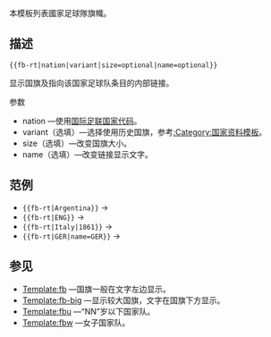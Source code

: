 本模板列表國家足球隊旗幟。

==描述==
<tt><nowiki>{{fb-rt|nation|variant|size=optional|name=optional}}</nowiki></tt>

显示国旗及指向该国家足球队条目的内部链接。
;参数
*nation —使用[[国际足联国家代码]]。
*variant（选填）—选择使用历史国旗，参考[[:Category:国家资料模板]]。
*size（选填）—改变国旗大小。
*name（选填）—改变链接显示文字。

==范例==
*<tt><nowiki>{{fb-rt|Argentina}}</nowiki></tt> → {{fb-rt|Argentina}}
*<tt><nowiki>{{fb-rt|ENG}}</nowiki></tt> → {{fb-rt|ENG}}
*<tt><nowiki>{{fb-rt|Italy|1861}}</nowiki></tt> → {{fb-rt|Italy|1861}}
*<tt><nowiki>{{fb-rt|GER|name=GER}}</nowiki></tt> → {{fb-rt|GER|name=GER}}

==参见==
*[[Template:fb]] —国旗一般在文字左边显示。
*[[Template:fb-big]] —显示较大国旗，文字在国旗下方显示。
*[[Template:fbu]] —“NN”岁以下国家队。
*[[Template:fbw]] —女子国家队。